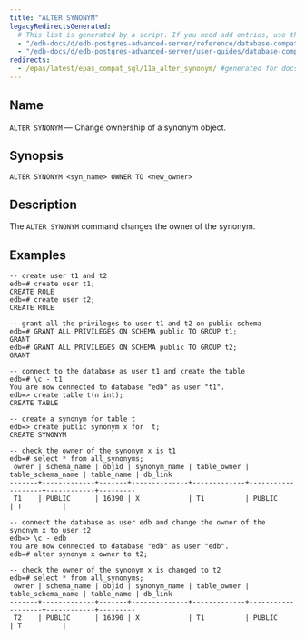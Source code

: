 ```yaml
---
title: "ALTER SYNONYM"
legacyRedirectsGenerated:
  # This list is generated by a script. If you need add entries, use the `legacyRedirects` key.
  - "/edb-docs/d/edb-postgres-advanced-server/reference/database-compatibility-for-oracle-developers-reference-guide/9.6/Database_Compatibility_for_Oracle_Developers_Reference_Guide.1.026.html"
  - "/edb-docs/d/edb-postgres-advanced-server/user-guides/database-compatibility-for-oracle-developers-guide/9.5/Database_Compatibility_for_Oracle_Developers_Guide.1.056.html"
redirects:
  - /epas/latest/epas_compat_sql/11a_alter_synonym/ #generated for docs/epas/reorg-role-use-case-mode
---
```


## Name

`ALTER SYNONYM` &mdash; Change ownership of a synonym object. 

## Synopsis

```text
ALTER SYNONYM <syn_name> OWNER TO <new_owner>
```

## Description

The `ALTER SYNONYM` command changes the owner of the synonym. 


## Examples

```text
-- create user t1 and t2
edb=# create user t1;
CREATE ROLE
edb=# create user t2;
CREATE ROLE

-- grant all the privileges to user t1 and t2 on public schema
edb=# GRANT ALL PRIVILEGES ON SCHEMA public TO GROUP t1;
GRANT
edb=# GRANT ALL PRIVILEGES ON SCHEMA public TO GROUP t2;
GRANT

-- connect to the database as user t1 and create the table
edb=# \c - t1
You are now connected to database "edb" as user "t1".
edb=> create table t(n int); 
CREATE TABLE

-- create a synonym for table t
edb=> create public synonym x for  t;
CREATE SYNONYM

-- check the owner of the synonym x is t1
edb=# select * from all_synonyms;
 owner | schema_name | objid | synonym_name | table_owner | table_schema_name | table_name | db_link 
-------+-------------+-------+--------------+-------------+-------------------+------------+---------
 T1    | PUBLIC      | 16390 | X            | T1          | PUBLIC            | T          | 

-- connect the database as user edb and change the owner of the synonym x to user t2
edb=> \c - edb
You are now connected to database "edb" as user "edb".
edb=# alter synonym x owner to t2;

-- check the owner of the synonym x is changed to t2
edb=# select * from all_synonyms;
 owner | schema_name | objid | synonym_name | table_owner | table_schema_name | table_name | db_link 
-------+-------------+-------+--------------+-------------+-------------------+------------+---------
 T2    | PUBLIC      | 16390 | X            | T1          | PUBLIC            | T          |          
```